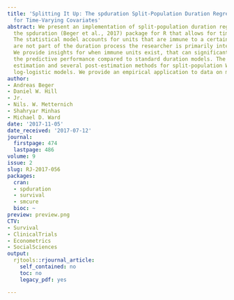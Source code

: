 ```yaml
---
title: 'Splitting It Up: The spduration Split-Population Duration Regression Package
  for Time-Varying Covariates'
abstract: We present an implementation of split-population duration regression in
  the spduration (Beger et al., 2017) package for R that allows for time-varying covariates.
  The statistical model accounts for units that are immune to a certain outcome and
  are not part of the duration process the researcher is primarily interested in.
  We provide insights for when immune units exist, that can significantly increase
  the predictive performance compared to standard duration models. The package includes
  estimation and several post-estimation methods for split-population Weibull and
  log-logistic models. We provide an empirical application to data on military coups.
author:
- Andreas Beger
- Daniel W. Hill
- Jr.
- Nils. W. Metternich
- Shahryar Minhas
- Michael D. Ward
date: '2017-11-05'
date_received: '2017-07-12'
journal:
  firstpage: 474
  lastpage: 486
volume: 9
issue: 2
slug: RJ-2017-056
packages:
  cran:
  - spduration
  - survival
  - smcure
  bioc: ~
preview: preview.png
CTV:
- Survival
- ClinicalTrials
- Econometrics
- SocialSciences
output:
  rjtools::rjournal_article:
    self_contained: no
    toc: no
    legacy_pdf: yes

---
```

